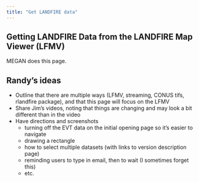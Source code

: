 ```yaml
---
title: "Get LANDFIRE data"
---
```


## Getting LANDFIRE Data from the LANDFIRE Map Viewer (LFMV)

MEGAN does this page.

## Randy's ideas

* Outline that there are multiple ways (LFMV, streaming, CONUS tifs, rlandfire package), and that this page will focus on the LFMV
* Share Jim's videos, noting that things are changing and may look a bit different than in the video
* Have directions and screenshots
    * turning off the EVT data on the initial opening page so it's easier to navigate
    * drawing a rectangle
    * how to select multiple datasets (with links to version description page)
    * reminding users to type in email, then to wait (I sometimes forget this)
    * etc. 